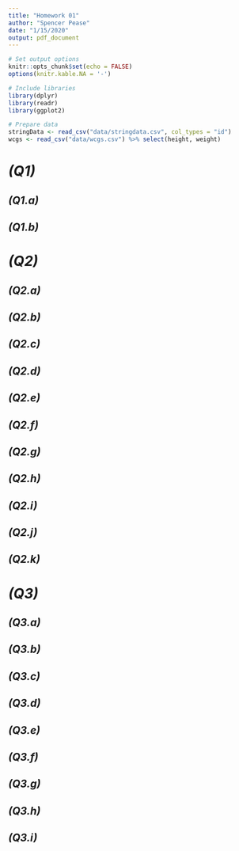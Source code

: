 ```yaml
---
title: "Homework 01"
author: "Spencer Pease"
date: "1/15/2020"
output: pdf_document
---
```


```r

# Set output options
knitr::opts_chunk$set(echo = FALSE)
options(knitr.kable.NA = '-')

# Include libraries
library(dplyr)
library(readr)
library(ggplot2)

# Prepare data
stringData <- read_csv("data/stringdata.csv", col_types = "id")
wcgs <- read_csv("data/wcgs.csv") %>% select(height, weight)

```


# _(Q1)_ 

## _(Q1.a)_
## _(Q1.b)_ 


# _(Q2)_

## _(Q2.a)_
## _(Q2.b)_
## _(Q2.c)_
## _(Q2.d)_
## _(Q2.e)_
## _(Q2.f)_
## _(Q2.g)_
## _(Q2.h)_
## _(Q2.i)_
## _(Q2.j)_
## _(Q2.k)_


# _(Q3)_

## _(Q3.a)_
## _(Q3.b)_
## _(Q3.c)_
## _(Q3.d)_
## _(Q3.e)_
## _(Q3.f)_
## _(Q3.g)_
## _(Q3.h)_
## _(Q3.i)_

